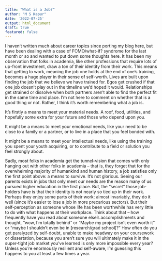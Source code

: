 ```yaml
---
title: "What is a Job?"
author: "M S Kapur"
date: '2022-07-25'
output: html_document
draft: true
featured: false
---
```


I haven't written much about career topics since porting my blog here, but have been dealing with a case of FOMO/what-if? syndrome for the last month or so and wanted to put down some thoughts here.
It has been my observation that folks in academia, like other professions that require lots of up-front investment, draw a ton of their identity from their work. This means that getting to work, meaning the job one holds at the end of one's training, becomes a huge player in their sense of self-worth. Lives are built upon finding the job that we believe we have trained for. Egos get crushed if that one job doesn't play out in the timeline we'd hoped it would. Relationships get strained or dissolve when both partners aren't able to find the perfect fit in the same time and place. I'm not here to comment on whether that is a good thing or not. Rather, I think it's worth remembering what a job is.

It's firstly a means to meet your material needs. A roof, food, utilities, and hopefully some extra for your future and those who depend upon you.

It might be a means to meet your emotional needs, like your need to be close to a family or a partner, or to live in a place that you feel bonded with.

It might be a means to meet your intellectual needs, like using the training you spent your youth acquiring, or to contribute to a field or solution you feel strongly about.

Sadly, most folks in academia get the tunnel-vision that comes with only hanging out with other folks in academia -- that is, they forget that for the overwhelming majority of humankind and human history, a job satisfies only the first point above: a means to survive. It's not glorious. Seeing our parents exists in jobs that only meet our needs are the reason many of us pursued higher education in the first place. But, the "secret" those job-holders have is that their identity is not nearly so tied up in their work. Perhaps they enjoy some parts of their work; almost invariably, they do it well (since it's easier to lose a job in more precarious sectors). But their self-perception as someone whose life has been worthwhile has very little to do with what happens at their workplace. Think about that -- how frequently have you read about someone else's accomplishments and thought, "wow, I'm totally behind" or "Maybe my project isn't even worth it"  or "maybe I shouldn't even be in [research/grad school]?" How often do you get paralyzed by self-doubt, unable to make headway on your coursework or dissertation, because you aren't sure you will ultimately make it in the super-tight job market you've learned is only more impossible every year? Unless you're enormously resilient and self-aware, I'm guessing this happens to you at least a few times a year.

